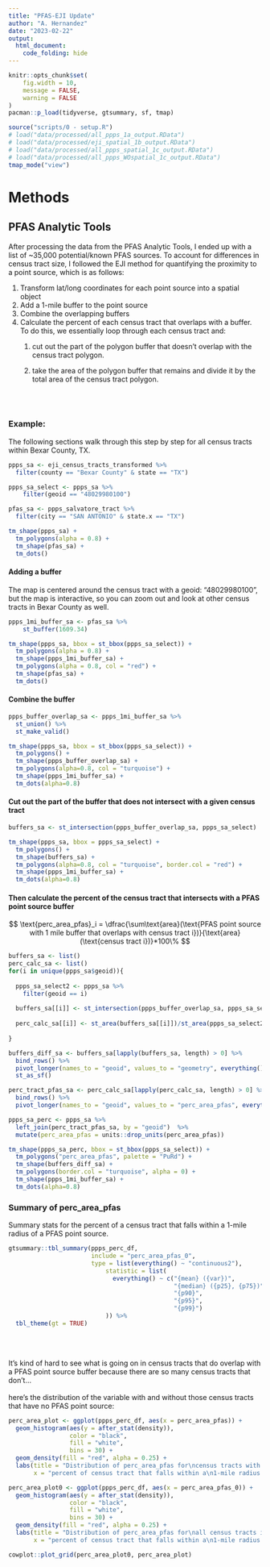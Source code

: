 ```yaml
---
title: "PFAS-EJI Update"
author: "A. Hernandez"
date: "2023-02-22"
output: 
  html_document:
    code_folding: hide
---
```


```r
knitr::opts_chunk$set(
	fig.width = 10,
	message = FALSE,
	warning = FALSE
)
pacman::p_load(tidyverse, gtsummary, sf, tmap)

source("scripts/0 - setup.R")
# load("data/processed/all_ppps_1a_output.RData")
# load("data/processed/eji_spatial_1b_output.RData")
# load("data/processed/all_ppps_spatial_1c_output.RData")
# load("data/processed/all_ppps_WOspatial_1c_output.RData")
tmap_mode("view")

```

# Methods

## PFAS Analytic Tools

After processing the data from the PFAS Analytic Tools, I ended up with a list of ~35,000 potential/known PFAS sources. To account for differences in census tract size, I followed the EJI method for quantifying the proximity to a point source, which is as follows: 

1.  Transform lat/long coordinates for each point source into a spatial object
2.  Add a 1-mile buffer to the point source
3.  Combine the overlapping buffers
4.  Calculate the percent of each census tract that overlaps with a buffer. To do this, we essentially loop through each census tract and:
    1.  cut out the part of the polygon buffer that doesn't overlap with the census tract polygon.

    2.  take the area of the polygon buffer that remains and divide it by the total area of the census tract polygon.

<br> <br>

### Example:

The following sections walk through this step by step for all census tracts within Bexar County, TX.

```r

ppps_sa <- eji_census_tracts_transformed %>%
  filter(county == "Bexar County" & state == "TX") 

ppps_sa_select <- ppps_sa %>% 
    filter(geoid == "48029980100")

pfas_sa <- ppps_salvatore_tract %>%
  filter(city == "SAN ANTONIO" & state.x == "TX") 

tm_shape(ppps_sa) +
  tm_polygons(alpha = 0.8) + 
  tm_shape(pfas_sa) +
  tm_dots()


```

#### Adding a buffer

The map is centered around the census tract with a geoid: "48029980100", but the map is interactive, so you can zoom out and look at other census tracts in Bexar County as well.

```r

ppps_1mi_buffer_sa <- pfas_sa %>%
    st_buffer(1609.34)

tm_shape(ppps_sa, bbox = st_bbox(ppps_sa_select)) +
  tm_polygons(alpha = 0.8) + 
  tm_shape(ppps_1mi_buffer_sa) +
  tm_polygons(alpha = 0.8, col = "red") +
  tm_shape(pfas_sa) +
  tm_dots()


```

#### Combine the buffer

```r

ppps_buffer_overlap_sa <- ppps_1mi_buffer_sa %>% 
  st_union() %>% 
  st_make_valid()

tm_shape(ppps_sa, bbox = st_bbox(ppps_sa_select)) + 
  tm_polygons() + 
  tm_shape(ppps_buffer_overlap_sa) +
  tm_polygons(alpha=0.8, col = "turquoise") +
  tm_shape(ppps_1mi_buffer_sa) +
  tm_dots(alpha=0.8)

```

#### Cut out the part of the buffer that does not intersect with a given census tract

```r

buffers_sa <- st_intersection(ppps_buffer_overlap_sa, ppps_sa_select)

tm_shape(ppps_sa, bbox = ppps_sa_select) + 
  tm_polygons() + 
  tm_shape(buffers_sa) + 
  tm_polygons(alpha=0.8, col = "turquoise", border.col = "red") +
  tm_shape(ppps_1mi_buffer_sa) +
  tm_dots(alpha=0.8)


```

#### Then calculate the percent of the census tract that intersects with a PFAS point source buffer

$$ 
\text{perc_area_pfas}_i = \dfrac{\sum\text{area}(\text{PFAS point source with 1 mile buffer that overlaps with census tract i})}{\text{area}(\text{census tract i})}*100\%
$$

```r

buffers_sa <- list()
perc_calc_sa <- list()
for(i in unique(ppps_sa$geoid)){
  
  ppps_sa_select2 <- ppps_sa %>% 
    filter(geoid == i)
  
  buffers_sa[[i]] <- st_intersection(ppps_buffer_overlap_sa, ppps_sa_select2)
  
  perc_calc_sa[[i]] <- st_area(buffers_sa[[i]])/st_area(ppps_sa_select2)
  
}

buffers_diff_sa <- buffers_sa[lapply(buffers_sa, length) > 0] %>% 
  bind_rows() %>% 
  pivot_longer(names_to = "geoid", values_to = "geometry", everything()) %>% 
  st_as_sf()

perc_tract_pfas_sa <- perc_calc_sa[lapply(perc_calc_sa, length) > 0] %>% 
  bind_rows() %>% 
  pivot_longer(names_to = "geoid", values_to = "perc_area_pfas", everything()) 

ppps_sa_perc <- ppps_sa %>% 
  left_join(perc_tract_pfas_sa, by = "geoid")  %>% 
  mutate(perc_area_pfas = units::drop_units(perc_area_pfas))

tm_shape(ppps_sa_perc, bbox = st_bbox(ppps_sa_select)) + 
  tm_polygons("perc_area_pfas", palette = "PuRd") + 
  tm_shape(buffers_diff_sa) + 
  tm_polygons(border.col = "turquoise", alpha = 0) +
  tm_shape(ppps_1mi_buffer_sa) +
  tm_dots(alpha=0.8)


```

### Summary of perc_area_pfas

Summary stats for the percent of a census tract that falls within a 1-mile radius of a PFAS point source.
```r
gtsummary::tbl_summary(ppps_perc_df, 
                       include = "perc_area_pfas_0",
                       type = list(everything() ~ "continuous2"),
                           statistic = list(
                             everything() ~ c("{mean} ({var})",
                                              "{median} ({p25}, {p75})",
                                              "{p90}",
                                              "{p95}",
                                              "{p99}")
                           )) %>% 
  tbl_theme(gt = TRUE)

```
<br>
<br>

It's kind of hard to see what is going on in census tracts that do overlap with a PFAS point source buffer because there are so many census tracts that don't... 
<br>
<br>
here's the distribution of the variable with and without those census tracts that have no PFAS point source: 

```r

perc_area_plot <- ggplot(ppps_perc_df, aes(x = perc_area_pfas)) + 
  geom_histogram(aes(y = after_stat(density)),
                 color = "black",
                 fill = "white",
                 bins = 30) +
  geom_density(fill = "red", alpha = 0.25) + 
  labs(title = "Distribution of perc_area_pfas for\ncensus tracts with a PFAS point source",
       x = "percent of census tract that falls within a\n1-mile radius of a PFAS point source (not including tracts with 0%)")

perc_area_plot0 <- ggplot(ppps_perc_df, aes(x = perc_area_pfas_0)) + 
  geom_histogram(aes(y = after_stat(density)),
                 color = "black",
                 fill = "white",
                 bins = 30) +
  geom_density(fill = "red", alpha = 0.25) + 
  labs(title = "Distribution of perc_area_pfas for\nall census tracts in EJI",
       x = "percent of census tract that falls within a\n1-mile radius of a PFAS point source")

cowplot::plot_grid(perc_area_plot0, perc_area_plot)


```

<!--
```r
ppps_perc_df %>% 
  pivot_longer(names_to = "includes0", values_to = "perc_area_pfas", c("perc_area_pfas", "perc_area_pfas_0")) %>%
  ggplot(aes(x = includes0, y = perc_area_pfas)) %>%  
  sina_boxplot() + 
  labs(title = "Sina plots of perc_area_pfas for all census tracts in EJI (with and without census tracts with 0%)",
       x = "")

```
-->


````{=html}
<!-- ## EJI 


## Extra stuff

```r
# 
# gtsummary::tbl_summary(
#   eji_w_ppps_eh249,
#   include = "n_ppps", 
#   type = list(everything() ~ 'continuous2'),
#   statistic = list(everything() ~ c(
#     "{mean} ({min} - {max})",
#     "{median} ({p25}, {p75})"
#   ))
# )
# 
# gtsummary::tbl_summary(
#   eji_w_ppps_salvatore,
#   include = "n_ppps", 
#   type = list(everything() ~ 'continuous2'),
#   statistic = list(everything() ~ c(
#     "{mean} ({min} - {max})",
#     "{median} ({p25}, {p75})"
#   ))
# )
# 
# tbl_merge(list(
#   tbl_summary(
#     eji_w_ppps_salvatore,
#     include = "n_ppps",
#     type = list(everything() ~ 'continuous2'),
#     statistic = list(
#       everything() ~ c("{mean} ({min} - {max})",
#                        "{median} ({p25}, {p75})")
#     )
#   ),
#   tbl_summary(
#     eji_w_ppps_eh249,
#     include = "n_ppps",
#     type = list(everything() ~ 'continuous2'),
#     statistic = list(
#       everything() ~ c("{mean} ({min} - {max})",
#                        "{median} ({p25}, {p75})")
#     )
#   )
# ))
# 
# 
# ggplot(eji_w_ppps_eh249, aes(x = "eh249", y = n_ppps)) +
#   geom_boxplot()

```

```r

```

 -->
````
